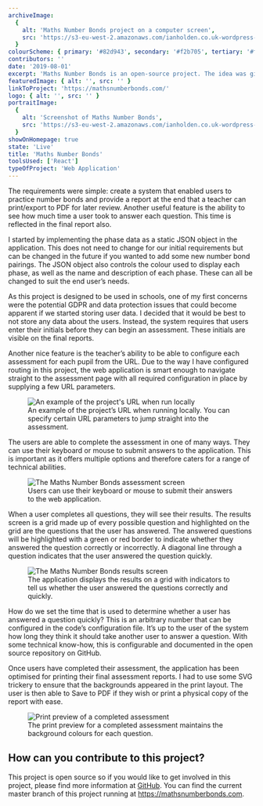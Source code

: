 ```yaml
---
archiveImage:
  {
    alt: 'Maths Number Bonds project on a computer screen',
    src: 'https://s3-eu-west-2.amazonaws.com/ianholden.co.uk-wordpress-media/wp-content/uploads/2020/05/01134141/Maths-Number-Bonds.png'
  }
colourScheme: { primary: '#82d943', secondary: '#f2b705', tertiary: '#f0f2b6' }
contributors: ''
date: '2019-08-01'
excerpt: 'Maths Number Bonds is an open-source project. The idea was given to me by a primary school teacher and close friend of mine. The functionality was simple but the benefits of this application could greatly improve the efficiency of performing a task like this in schools.'
featuredImage: { alt: '', src: '' }
linkToProject: 'https://mathsnumberbonds.com/'
logo: { alt: '', src: '' }
portraitImage:
  {
    alt: 'Screenshot of Maths Number Bonds',
    src: 'https://s3-eu-west-2.amazonaws.com/ianholden.co.uk-wordpress-media/wp-content/uploads/2020/05/01161350/Maths-Number-Bonds-1.png'
  }
showOnHomepage: true
state: 'Live'
title: 'Maths Number Bonds'
toolsUsed: ['React']
typeOfProject: 'Web Application'
---
```


The requirements were simple: create a system that enabled users to practice number bonds and provide a report at the end that a teacher can print/export to PDF for later review. Another useful feature is the ability to see how much time a user took to answer each question. This time is reflected in the final report also.

I started by implementing the phase data as a static JSON object in the application. This does not need to change for our initial requirements but can be changed in the future if you wanted to add some new number bond pairings. The JSON object also controls the colour used to display each phase, as well as the name and description of each phase. These can all be changed to suit the end user’s needs.

As this project is designed to be used in schools, one of my first concerns were the potential GDPR and data protection issues that could become apparent if we started storing user data. I decided that it would be best to not store any data about the users. Instead, the system requires that users enter their initials before they can begin an assessment. These initials are visible on the final reports.

Another nice feature is the teacher’s ability to be able to configure each assessment for each pupil from the URL. Due to the way I have configured routing in this project, the web application is smart enough to navigate straight to the assessment page with all required configuration in place by supplying a few URL parameters.

<figure>
  <img
    src="https://s3-eu-west-2.amazonaws.com/ianholden.co.uk-wordpress-media/wp-content/uploads/2020/05/01142522/Screenshot-2020-05-01-at-15.22.36-1024x107.png"
    alt="An example of the project's URL when run locally"
  />
  <figcaption>
    An example of the project’s URL when running locally. You can specify
    certain URL parameters to jump straight into the assessment.
  </figcaption>
</figure>

The users are able to complete the assessment in one of many ways. They can use their keyboard or mouse to submit answers to the application. This is important as it offers multiple options and therefore caters for a range of technical abilities.

<figure>
  <img
    src="https://s3-eu-west-2.amazonaws.com/ianholden.co.uk-wordpress-media/wp-content/uploads/2020/05/01144123/Screenshot-2020-05-01-at-15.31.20-1024x624.png"
    alt="The Maths Number Bonds assessment screen"
  />
  <figcaption>
    Users can use their keyboard or mouse to submit their answers to the web
    application.
  </figcaption>
</figure>

When a user completes all questions, they will see their results. The results screen is a grid made up of every possible question and highlighted on the grid are the questions that the user has answered. The answered questions will be highlighted with a green or red border to indicate whether they answered the question correctly or incorrectly. A diagonal line through a question indicates that the user answered the question quickly.

<figure>
  <img
    src="https://s3-eu-west-2.amazonaws.com/ianholden.co.uk-wordpress-media/wp-content/uploads/2020/05/01144753/Screenshot-2020-05-01-at-14.39.04-1024x903.png"
    alt="The Maths Number Bonds results screen"
  />
  <figcaption>
    The application displays the results on a grid with indicators to tell us
    whether the user answered the questions correctly and quickly.
  </figcaption>
</figure>

How do we set the time that is used to determine whether a user has answered a question quickly? This is an arbitrary number that can be configured in the code’s configuration file. It’s up to the user of the system how long they think it should take another user to answer a question. With some technical know-how, this is configurable and documented in the open source repository on GitHub.

Once users have completed their assessment, the application has been optimised for printing their final assessment reports. I had to use some SVG trickery to ensure that the backgrounds appeared in the print layout. The user is then able to Save to PDF if they wish or print a physical copy of the report with ease.

<figure>
  <img
    src="https://s3-eu-west-2.amazonaws.com/ianholden.co.uk-wordpress-media/wp-content/uploads/2020/05/01145428/Screenshot-2020-05-01-at-15.54.13-1024x679.png"
    alt="Print preview of a completed assessment"
  />
  <figcaption>
    The print preview for a completed assessment maintains the background
    colours for each question.
  </figcaption>
</figure>

## How can you contribute to this project?

This project is open source so if you would like to get involved in this project, please find more information at [GitHub](https://github.com/ianholden123/maths-number-bonds/blob/staging/CONTRIBUTING.md). You can find the current master branch of this project running at https://mathsnumberbonds.com.
